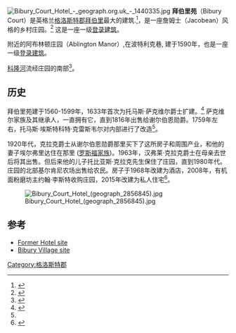 [[File:Bibury_Court_Hotel_-_geograph.org.uk_-_1440335.jpg|thumbnail]]
'''拜伯里苑'''（Bibury Court）是英格兰[[格洛斯特郡|格洛斯特郡]][[拜伯里|拜伯里]]最大的建筑.<ref name="NHLE">{{National Heritage List for England| num=1155708 |desc=Bibury Court Hotel |grade=I |accessdate=28 October 2015}}</ref>，是一座詹姆士（Jacobean）风格的乡村庄园。<ref name="telegraphrw">{{cite news | author = Fiona Duncan | title = Bibury Court hotel, Cotswolds, Gloucestershire: review | url = https://www.telegraph.co.uk/travel/hotel/79144/Bibury-Court-hotel-Cotswolds-Gloucestershire-review.html | newspaper = The Telegraph | accessdate = 7 August 2013 | archive-date = 2015-10-01 | archive-url = https://web.archive.org/web/20151001072338/http://www.telegraph.co.uk/travel/hotel/79144/Bibury-Court-hotel-Cotswolds-Gloucestershire-review.html | dead-url = no }}</ref> 这是一座一级[[登录建筑|登录建筑]]。 
 
附近的阿布林顿庄园（Ablington Manor）,在波特利克巷, 建于1590年，也是一座一级[[登录建筑|登录建筑]]。

[[科隆河|科隆河]]流经庄园的南部<ref name="onthemarket">{{cite web |title=The Bibury Court Estate |url=https://media.onthemarket.com/properties/3176051/doc_0_0.pdf |publisher=On the Market |accessdate=3 March 2020 |archive-date=2020-03-03 |archive-url=https://web.archive.org/web/20200303174208/https://media.onthemarket.com/properties/3176051/doc_0_0.pdf |dead-url=no }}</ref>。

==历史==
拜伯里苑建于1560-1599年，1633年首次为托马斯·萨克维尔爵士扩建。<ref>{{cite news|url=https://www.telegraph.co.uk/travel/hotel/79144/Bibury-Court-hotel-Cotswolds-Gloucestershire-review.html|title=Bibury Court hotel, Cotswolds, Gloucestershire|newspaper=The Telegraph|accessdate=2015-05-25|archive-date=2015-10-01|archive-url=https://web.archive.org/web/20151001072338/http://www.telegraph.co.uk/travel/hotel/79144/Bibury-Court-hotel-Cotswolds-Gloucestershire-review.html|dead-url=no}}</ref> 萨克维尔家族及其继承人，一直拥有它，直到1816年出售给谢尔伯恩勋爵。1759年左右，托马斯·埃斯特科特·克雷斯韦尔对内部进行了改造<ref name="NHLE"/>。

1920年代，克拉克爵士从谢尔伯恩勋爵那里买下了这所房子和周围产业，和他的妻子埃尔弗里达住在那里 ([[罗斯福家族|罗斯福家族]])。1963年，汉弗莱·克拉克爵士在母亲去世后将其出售。但后来他的儿子托比亚斯·克拉克先生保住了庄园，直到1980年代。庄园的北部基尔肯尼农场出售给农民。房子于1968年改建为酒店，2008年，有机面粉磨坊主约翰·李斯特收购庄园，2015年改建为私人住宅<ref name="archer">{{cite news |last1=Archer |first1=Megan |title=Bibury Court Hotel to be transformed into large country house due to business decline |url=https://www.wiltsglosstandard.co.uk/news/11673370.bibury-court-hotel-to-be-transformed-into-large-country-house-due-to-business-decline/ |accessdate=3 March 2020 |work=Wilts and Gloucestershire Standard |date=2014-12-18 |archive-date=2020-03-03 |archive-url=https://web.archive.org/web/20200303174208/https://www.wiltsglosstandard.co.uk/news/11673370.bibury-court-hotel-to-be-transformed-into-large-country-house-due-to-business-decline/ |dead-url=no }}</ref>。

[[File:Bibury_Court_Hotel_(geograph_2856845).jpg|thumb]]

==参考==
{{reflist}}
*[https://web.archive.org/web/20150716002148/http://www.biburycourt.com/ Former Hotel site]
*[http://www.biburyvillage.uk/hotelsandinns.html Bibury Village site] {{Wayback|url=http://www.biburyvillage.uk/hotelsandinns.html |date=20161024152200 }}
{{coord|51|45|24|N|1|49|34|W|type:landmark|display=title}}
[[Category:格洛斯特郡|Category:格洛斯特郡]]
